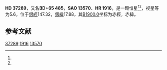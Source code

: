 {{Starbox begin
| name = HD 37289
}}
{{Starbox observe
| epoch = [[J2000.0|J2000.0]]
| constell = {{星座名待查}}<ref name=SIMBAD>{{cite web
 | url=http://simbad.u-strasbg.fr/simbad/sim-id?Ident=HR+1916
 | title =Pulsating variable Star
 | publisher=Centre de Données astronomiques de Strasbourg
 | work=SIMBAD
 | accessdate=2012-07-13}}</ref><ref name=DATA>{{cite web
 | url=http://vizier.u-strasbg.fr/viz-bin/VizieR-5?-out.add=.&-source=5050&-corr=PK=HR&-out.max=9999&HR=1916
 | title=VizieR Detailed Page
 | accessdate=2012-07-13
 | archive-date=2016-03-05
 | archive-url=https://web.archive.org/web/20160305001329/http://vizier.u-strasbg.fr/viz-bin/VizieR-5?-out.add=.&-source=5050&-corr=PK=HR&-out.max=9999&HR=1916
 | dead-url=no
 }}</ref>
| 星官 = 
| ra = {{RA|5|42|26.4}}<ref name=SIMBAD /><ref name=DATA />
| dec = {{DEC|+65|41|52}}<ref name=SIMBAD /><ref name=DATA />
| appmag_v = 5.6<ref name=SIMBAD /><ref name=DATA />
}}
{{Starbox character
| class = gK5<ref name=SIMBAD /><ref name=DATA />
| b-v = 1.24<ref name=SIMBAD /><ref name=DATA />
| u-b = <ref name=SIMBAD /><ref name=DATA />
| r-i = <ref name=SIMBAD /><ref name=DATA />
| variable = 
}}
{{Starbox astrometry
| radial_v = 
| prop_mo_ra = -19
| parallax = 
| p_error = 
}}
{{Starbox catalog
| names =BD+65 485，[[SAO星表|SAO]] 13570，[[HD星表|HD]] 37289，[[HR星表|HR]] 1916}}
{{Starbox reference |Simbad=HR+1916}}
{{Starbox end}}

'''HD 37289'''，又名'''BD+65 485'''，'''SAO 13570'''、'''HR 1916'''，是一颗恒星<ref name=SIMBAD /><ref name=DATA />，视星等为5.6，位于[[銀道座標系|銀經]]147.32，[[銀道座標系|銀緯]]17.88，其[[B1900.0|B1900.0]]坐标为赤經{{RA|5|32|25}}，赤緯{{DEC|+65|17.88|37}}。

== 参考文献 ==
{{reflist}}

{{star-stub}}

[[Category:HD和HDE天體|37289]]
[[Category:HR天體|1916]]
[[Category:SAO天體|13570]]